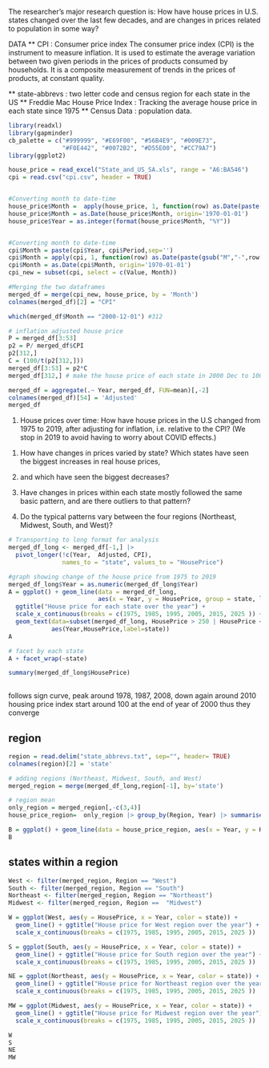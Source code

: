 The researcher’s major research question is: How have house prices in U.S. states changed over the last few decades, and are changes in prices related to population in some way?  

DATA
** CPI : Consumer price index
  The consumer price index (CPI) is the instrument to measure inflation. It is used to estimate the average variation between two given periods in the prices of products consumed by households. It is a composite measurement of trends in the prices of products, at constant quality. 

** state-abbrevs : two letter code and census region for each state in the US
** Freddie Mac House Price Index : Tracking the average house price in each state since 1975
** Census Data : population data.


```{r}

library(readxl) 
library(gapminder)
cb_palette = c("#999999", "#E69F00", "#56B4E9", "#009E73",
               "#F0E442", "#0072B2", "#D55E00", "#CC79A7")
library(ggplot2)

house_price = read_excel("State_and_US_SA.xls", range = "A6:BA546")
cpi = read.csv("cpi.csv", header = TRUE)


#Converting month to date-time
house_price$Month =  apply(house_price, 1, function(row) as.Date(paste(gsub("M","-",row[1]),"-01", sep="")))
house_price$Month = as.Date(house_price$Month, origin='1970-01-01')
house_price$Year = as.integer(format(house_price$Month, "%Y"))


#Converting month to date-time
cpi$Month = paste(cpi$Year, cpi$Period,sep='')
cpi$Month = apply(cpi, 1, function(row) as.Date(paste(gsub("M","-",row[6]),"-01", sep="")))
cpi$Month = as.Date(cpi$Month, origin='1970-01-01')
cpi_new = subset(cpi, select = c(Value, Month))

#Merging the two dataframes
merged_df = merge(cpi_new, house_price, by = 'Month')
colnames(merged_df)[2] = "CPI"

which(merged_df$Month == "2000-12-01") #312

# inflation adjusted house price
P = merged_df[3:53] 
p2 = P/ merged_df$CPI 
p2[312,]
C = (100/t(p2[312,]))
merged_df[3:53] = p2*C 
merged_df[312,] # make the house price of each state in 2000 Dec to 100

merged_df = aggregate(.~ Year, merged_df, FUN=mean)[,-2]
colnames(merged_df)[54] = 'Adjusted'
merged_df

```


1. House prices over time: How have house prices in the U.S changed from 1975 to 2019, after adjusting for inflation, i.e. relative to the CPI? (We stop in 2019 to avoid having to worry about COVID effects.) 
1) How have changes in prices varied by state? 
Which states have seen the biggest increases in real house prices, 
2) and which have seen the biggest decreases? 

3) Have changes in prices within each state mostly followed the same basic pattern, 
and are there outliers to that pattern? 

4) Do the typical patterns vary between the four regions (Northeast, Midwest, South, and West)?
```{r}

# Transporting to long format for analysis
merged_df_long <- merged_df[-1,] |> 
  pivot_longer(!c(Year,  Adjusted, CPI), 
               names_to = "state", values_to = "HousePrice")

#graph showing change of the house price from 1975 to 2019
merged_df_long$Year = as.numeric(merged_df_long$Year)
A = ggplot() + geom_line(data = merged_df_long, 
                         aes(x = Year, y = HousePrice, group = state, labels(state)), alpha = 0.25)+ geom_point() +
  ggtitle("House price for each state over the year") + 
  scale_x_continuous(breaks = c(1975, 1985, 1995, 2005, 2015, 2025 )) +
  geom_text(data=subset(merged_df_long, HousePrice > 250 | HousePrice < 51),
            aes(Year,HousePrice,label=state))
A  

# facet by each state
A + facet_wrap(~state)

summary(merged_df_long$HousePrice)
 
```

follows sign curve, peak around 1978, 1987, 2008, down again around 2010 
housing price index start around 100 at the end of year of 2000 thus they converge

## region
```{r}


region = read.delim("state_abbrevs.txt", sep="", header= TRUE)
colnames(region)[2] = 'state' 

# adding regions (Northeast, Midwest, South, and West)
merged_region = merge(merged_df_long,region[-1], by='state')

# region mean
only_region = merged_region[,-c(3,4)]
house_price_region=  only_region |> group_by(Region, Year) |> summarise(HousePrice = mean(HousePrice)) 

B = ggplot() + geom_line(data = house_price_region, aes(x = Year, y = HousePrice, group = Region, color = Region), alpha = 1)+ ggtitle("House price for each region over the year") + scale_x_continuous(breaks = c(1975, 1985, 1995, 2005, 2015, 2025 )) 
B
```

## states within a region
```{r}
West <- filter(merged_region, Region == "West")
South <- filter(merged_region, Region == "South")
Northeast <- filter(merged_region, Region == "Northeast")
Midwest <- filter(merged_region, Region ==  "Midwest")

W = ggplot(West, aes(y = HousePrice, x = Year, color = state)) +
  geom_line() + ggtitle("House price for West region over the year") + 
  scale_x_continuous(breaks = c(1975, 1985, 1995, 2005, 2015, 2025 )) 

S = ggplot(South, aes(y = HousePrice, x = Year, color = state)) +
  geom_line() + ggtitle("House price for South region over the year") + 
  scale_x_continuous(breaks = c(1975, 1985, 1995, 2005, 2015, 2025 ))

NE = ggplot(Northeast, aes(y = HousePrice, x = Year, color = state)) +
  geom_line() + ggtitle("House price for Northeast region over the year") + 
  scale_x_continuous(breaks = c(1975, 1985, 1995, 2005, 2015, 2025 ))

MW = ggplot(Midwest, aes(y = HousePrice, x = Year, color = state)) +
  geom_line() + ggtitle("House price for Midwest region over the year") + 
  scale_x_continuous(breaks = c(1975, 1985, 1995, 2005, 2015, 2025 ))

W
S
NE
MW

```







